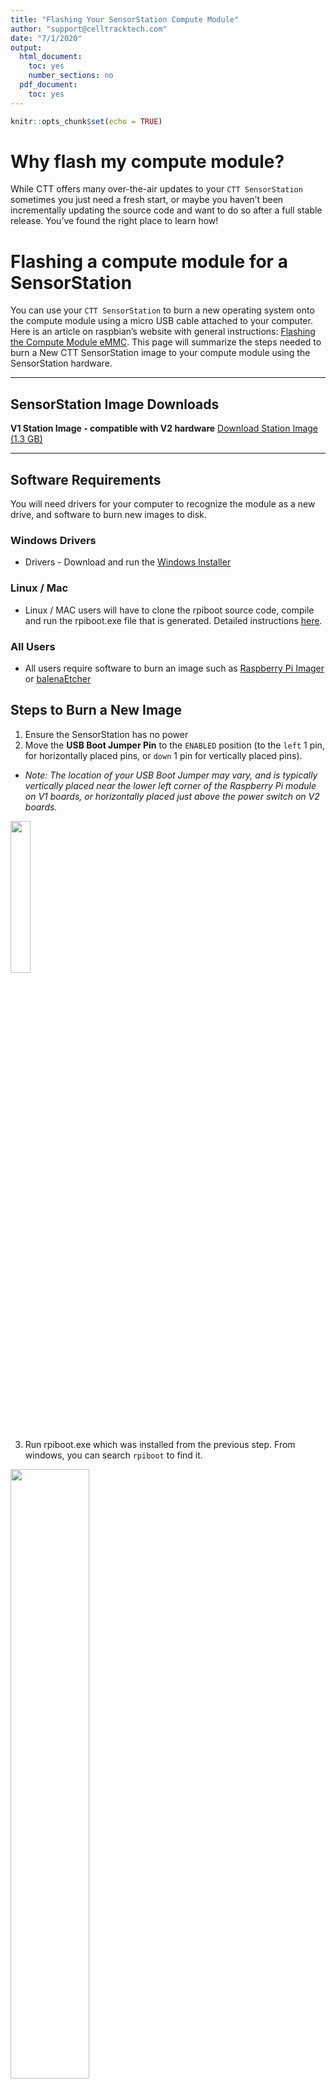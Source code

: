 ```yaml
---
title: "Flashing Your SensorStation Compute Module"
author: "support@celltracktech.com"
date: "7/1/2020"
output:
  html_document:
    toc: yes
    number_sections: no
  pdf_document:
    toc: yes
---
```


```r
knitr::opts_chunk$set(echo = TRUE)
```

# Why flash my compute module? 

While CTT offers many over-the-air updates to your `CTT SensorStation` sometimes you just need a fresh start, or maybe you haven't been incrementally updating the source code and want to do so after a full stable release. You've found the right place to learn how!

# Flashing a compute module for a SensorStation

You can use your `CTT SensorStation` to burn a new operating system onto the compute module using a micro USB cable attached to your computer. Here is an article on raspbian's website with general instructions: [Flashing the Compute Module eMMC](https://www.raspberrypi.org/documentation/hardware/computemodule/cm-emmc-flashing.md). This page will summarize the steps needed to burn a New CTT SensorStation image to your compute module using the SensorStation hardware.

***

## SensorStation Image Downloads
**V1 Station Image - compatible with V2 hardware** [Download Station Image	(1.3 GB)](https://s3.amazonaws.com/media.celltracktech.com/sensor-station/d7522108-017e-11ea-86b6-784f43a7974d/sensor-station.2020-03-23.zip)

***

## Software Requirements
You will need drivers for your computer to recognize the module as a new drive, and software to burn new images to disk.

### Windows Drivers

* Drivers - Download and run the [Windows Installer](https://github.com/raspberrypi/usbboot/raw/master/win32/rpiboot_setup.exe)

### Linux / Mac

* Linux / MAC users will have to clone the rpiboot source code, compile and run the rpiboot.exe file that is generated. Detailed instructions [here](https://www.raspberrypi.org/documentation/hardware/computemodule/cm-emmc-flashing.md).

### All Users

* All users require software to burn an image such as [Raspberry Pi Imager](https://www.raspberrypi.org/downloads/) or [balenaEtcher](https://www.balena.io/etcher/)


## Steps to Burn a New Image

1. Ensure the SensorStation has no power
2. Move the **USB Boot Jumper Pin** to the `ENABLED` position (to the `left` 1 pin, for horizontally placed pins, or `down` 1 pin for vertically placed pins). 

* *Note: The location of your USB Boot Jumper may vary, and is typically vertically placed near the lower left corner of the Raspberry Pi module on V1 boards, or horizontally placed just above the power switch on V2 boards.*

![](/Users/davidlapuma/github/ctt_documentation/images/boot_enabled2.png){#id .class width=25%}

3. Run rpiboot.exe which was installed from the previous step. From windows, you can search `rpiboot` to find it.

![](/Users/davidlapuma/github/ctt_documentation/images/search_rpiboot.png){#id .class width=50%}

4. Running rpiboot will pop up a console showing a wait message waiting for the module to be detected: 

![](/Users/davidlapuma/github/ctt_documentation/images/run-rpiboot.png){#id .class width=50%}

5. Plug the micro-USB cable into the SensorStation, and into your computer.
6. Power on the SensorStation.
7. The dialog box from rpiboot should disappear after displaying some messages and the module will be available as a new hard drive. (**Do not auto-fix as windows may suggest!**)
8. Run Raspberry Pi Imager

![](/Users/davidlapuma/github/ctt_documentation/images/rpiimager.PNG){#id .class width=50%}

* Select the SensorStation image file on the left.
* Select the Compute Module for the target (middle). `example: RPi-MSGD- 0001 - 7.8 GB`
* Flash the image by clicking on the `WRITE` button.
  *   This will take a while, but once the image is written you will get a success message and the process is complete. 
* Move the **USB Boot Jumper Pin** to the `DISABLED` position (to the `right` 1 pin, for horizontally placed pins, or `up` 1 pin for vertically placed pins). 
